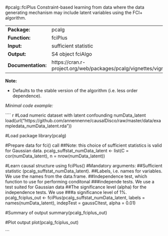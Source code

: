 #pcalg::fciPlus
Constraint-based learning  from data where the data generating mechanism may include latent variables using the FCI+ algorithm.

-------------------- --------------------------------------------------------------------------
**Package:**         pcalg                                                                     

**Function:**        fciPlus                                                                   

**Input:**           sufficient statistic                                                      

**Output:**          S4 object fciAlgo                                                         

**Documentation:**   https://cran.r-project.org/web/packages/pcalg/vignettes/vignette2018.pdf  
-------------------- --------------------------------------------------------------------------


**Note:**

-  Defaults to the stable version of the algorithm (i.e. less order dependence).


*Minimal code example:*

```` r
#Load numeric dataset with latent confounding numData_latent
load(url("https://github.com/annennenne/causalDisco/raw/master/data/exampledata_numData_latent.rda"))

#Load package
library(pcalg)

#Prepare data for fci() call 
##Note: this choice of sufficient statistics is valid for Gaussian data.
pcalg_suffstat_numData_latent <- list(C = cor(numData_latent), 
                                      n = nrow(numData_latent))

#Learn causal structure using fciPlus()
#Mandatory arguments: 
##Sufficient statistic (pcalg_suffstat_numData_latent).
##Labels, i.e. names for variables. We use the names from the data.frame.
##Independence test, which function to use for performing conditonal
###independe tests. We use a test suited for Gaussian data
##The significance level (alpha) for the independence tests. We use
###a significance level of 1%.
pcalg_fciplus_out <- fciPlus(pcalg_suffstat_numData_latent, 
                             labels = names(numData_latent),
                             indepTest = gaussCItest, alpha = 0.01)

#Summary of output
summary(pcalg_fciplus_out)

#Plot output
plot(pcalg_fciplus_out)


```
